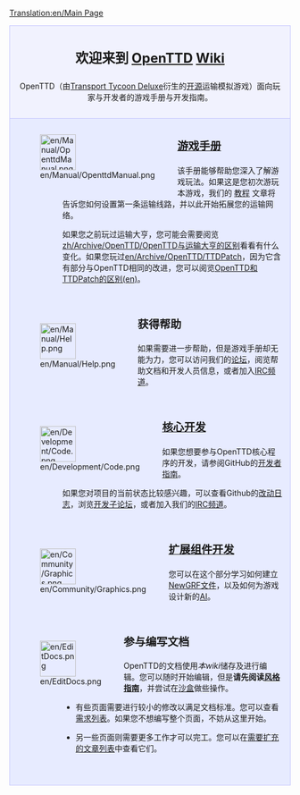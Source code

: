 [[Translation:en/Main Page]]

<div style="background-color: #f1f2fe; border: 1px solid #c7c8fe; margin: 0; padding: 1em 1em 1em 1em; text-align:center">
<div style="font-size:1.7em; font-weight:bold"> 欢迎来到 <span class="plainlinks">[http://www.openttd.org/ OpenTTD]</span> [http://zh.wikipedia.org/wiki/Wiki Wiki]</div>

OpenTTD（由[https://en.wikipedia.org/wiki/Transport_Tycoon Transport Tycoon Deluxe]衍生的[http://www.opensource.org/ 开源]运输模拟游戏）面向玩家与开发者的游戏手册与开发指南。

</div>
<div style="background-color: #E7EBFF; border: 1px solid #c7c8fe; border-top:none; padding: 1em 1em 0em 1em; margin-bottom:2em">
<div style="float:left">[[File:en/Manual/OpenttdManual.png|64px]]</div>
<div style="margin-left:80px; margin-bottom:4em">
<div style="font-size:1.4em; font-weight:bold">[[zh/Manual/Main Page|游戏手册]]</div>
该手册能够帮助您深入了解游戏玩法。如果这是您初次游玩本游戏，我们的 [[zh/Manual/Tutorial/教程|教程]] 文章将告诉您如何设置第一条运输线路，并以此开始拓展您的运输网络。

如果您之前玩过运输大亨，您可能会需要阅览[[zh/Archive/OpenTTD/OpenTTD与运输大亨的区别]]看看有什么变化。如果您玩过[[en/Archive/OpenTTD/TTDPatch]]，因为它含有部分与OpenTTD相同的改进，您可以阅览[[en/Archive/OpenTTD/Comparison of OpenTTD and TTDPatch features|OpenTTD和TTDPatch的区别(en)]]。
</div>

<div style="float:left">[[File:en/Manual/Help.png|64px]]</div>
<div style="margin-left:80px; margin-bottom:4em">
<div style="font-size:1.4em; font-weight:bold">获得帮助</div>
如果需要进一步帮助，但是游戏手册却无能为力，您可以访问我们的[http://www.tt-forums.net/viewforum.php?f=55 论坛]，阅览帮助文档和开发人员信息，或者加入[[en/Development/IRC channel|IRC频道]]。
</div>

<div style="float:left">[[File:en/Development/Code.png|64px]]</div>
<div style="margin-left:80px; margin-bottom:4em">
<div style="font-size:1.4em; font-weight:bold">[[en/Development/Main Page|核心开发]]</div>
如果您想要参与OpenTTD核心程序的开发，请参阅GitHub的[https://github.com/OpenTTD/OpenTTD/blob/master/CONTRIBUTING.md 开发者指南]。

如果您对项目的当前状态比较感兴趣，可以查看Github的[https://github.com/OpenTTD/OpenTTD/commits/master 改动日志]，浏览[http://www.tt-forums.net/viewforum.php?f=33 开发子论坛]，或者加入我们的[[en/Development/IRC channel|IRC频道]]。
</div>

<div style="float:left">[[File:en/Community/Graphics.png|64px]]</div>
<div style="margin-left:80px; margin-bottom:4em">
<div style="font-size:1.4em; font-weight:bold">[[en/Development/NewGRF/Main Page|扩展组件开发]]</div>
您可以在这个部分学习如何建立[[zh/Manual/NewGRF|NewGRF文件]]，以及如何为游戏设计新的[[en/Development/Script/Main Page|AI]]。
</div>

<div style="float:left">[[File:en/EditDocs.png|64px]]</div>
<div style="margin-left:80px; margin-bottom:4em">
<div style="font-size:1.4em; font-weight:bold">参与编写文档</div> 
OpenTTD的文档使用<em>本wiki</em>储存及进行编辑。您可以随时开始编辑，但是'''请先阅读[[en/Wiki/Manual of Style|风格指南]]'''，并尝试在[https://wiki.staging.openttd.org 沙盒]做些操作。

*有些页面需要进行较小的修改以满足文档标准。您可以查看[[:Category:en/To do|需求列表]]。如果您不想编写整个页面，不妨从这里开始。

*另一些页面则需要更多工作才可以完工。您可以在[[:Category:en/Articles to be expanded|需要扩充的文章列表]]中查看它们。
</div>

</div>